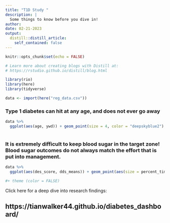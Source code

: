 ```yaml
---
title: "T1D Study "
description: |
  Some things to know before you dive in! 
author:
date: 02-21-2023
output:
  distill::distill_article:
    self_contained: false
---
```


```r
knitr::opts_chunk$set(echo = FALSE)

# Learn more about creating blogs with Distill at:
# https://rstudio.github.io/distill/blog.html

library(rio)
library(here)
library(tidyverse)

data <- import(here("reg_data.csv"))
```


### Type 1 diabetes can hit at any age, and does not ever go away

```r

data %>% 
  ggplot(aes(age, ywd)) + geom_point(size = 4, color = "deepskyblue2") + labs(caption = "note that there are older adults who had diabetes a short time and young adults who have had diabetes for a long time", y = "years with diabetes")  + theme_classic() + theme( panel.grid = element_blank()) 
 
```

### It is extremely difficult to keep blood sugar in the target zone! Blood sugar outcomes do not always match the effort that is put into management. 

```r
data %>% 
  ggplot(aes(des_score, dds_means)) + geom_point(aes(size = percent_time_70_180 ), color = "deeppink4") + labs ( x = "Diabetes Empowement Score", y = "Diabetes Distress Score") + theme_classic() + theme( panel.grid = element_blank()) 

#+ theme (color = FALSE)
```


Click here for a deep dive into research findings:

## **https://tianwalker44.github.io/diabetes_dashboard/**


